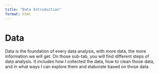 ```yaml
---
title: "Data Introduction"
format: html
---
```


# Data
Data is the foundation of every data analysis, with more data, the more information we will get. On those sub-tab, you will find different steps of data analysis. It includes how I collected the data, how to clean those data, and in what ways I can explore them and elaborate based on those data.
